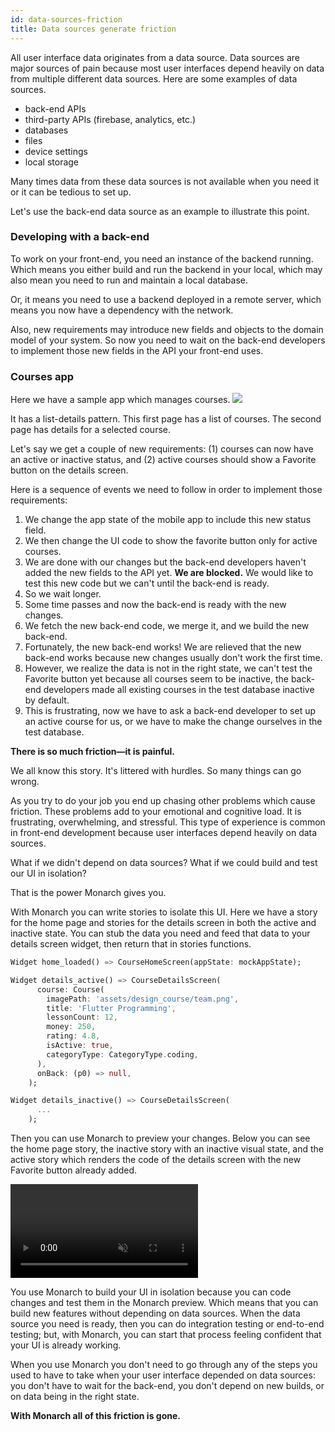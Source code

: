 ```yaml
---
id: data-sources-friction
title: Data sources generate friction
---
```



<FertrigAuthor/>

All user interface data originates from a data source. Data sources are major 
sources of pain because most user interfaces depend heavily on data from 
multiple different data sources. Here are some examples of data sources.

- back-end APIs
- third-party APIs (firebase, analytics, etc.)
- databases
- files
- device settings
- local storage

Many times data from these data sources is not available when you need it 
or it can be tedious to set up.

Let's use the back-end data source as an example to illustrate this point.

### Developing with a back-end
To work on your front-end, you need an instance of the backend running. Which 
means you either build and run the backend in your local, which may also mean 
you need to run and maintain a local database.

Or, it means you need to use a backend deployed in a remote server, which 
means you now have a dependency with the network.

Also, new requirements may introduce new fields and objects to the domain 
model of your system. So now you need to wait on the back-end developers 
to implement those new fields in the API your front-end uses.


### Courses app
Here we have a sample app which manages courses. 
![](/assets/design-course-screens.png)

It has a list-details pattern. This first page has a list of courses. The second page has details for a selected course.

Let's say we get a couple of new requirements: (1) courses can now have an active or inactive status, and (2) active courses should show a Favorite button on the details screen.

Here is a sequence of events we need to follow in order to implement those requirements:

1. We change the app state of the mobile app to include this new status field.
1. We then change the UI code to show the favorite button only for active courses.
1. We are done with our changes but the back-end developers haven't added the new fields to the API yet. **We are blocked.** We would like to test this new code but we can't until the back-end is ready.
1. So we wait longer.
1. Some time passes and now the back-end is ready with the new changes.
1. We fetch the new back-end code, we merge it, and we build the new back-end.
1. Fortunately, the new back-end works! We are relieved that the new back-end works because new changes usually don't work the first time.
1. However, we realize the data is not in the right state, we can't test the Favorite button yet because all courses seem to be inactive, the back-end developers made all existing courses in the test database inactive by default.
1. This is frustrating, now we have to ask a back-end developer to set up an active course for us, or we have to make the change ourselves in the test database.

**There is so much friction—it is painful.**

We all know this story. It's littered with hurdles. So many things can go wrong.

As you try to do your job you end up chasing other problems which cause 
friction. These problems add to your emotional and cognitive load. It is 
frustrating, overwhelming, and stressful. This type of experience is common 
in front-end development because user interfaces depend heavily on data sources.

What if we didn't depend on data sources? What if we could build and test our UI in isolation?

That is the power Monarch gives you.

With Monarch you can write stories to isolate this UI. Here we have a story 
for the home page and stories for the details screen in both the active and 
inactive state. You can stub the data you need and feed that data to your 
details screen widget, then return that in stories functions.

```dart
Widget home_loaded() => CourseHomeScreen(appState: mockAppState);

Widget details_active() => CourseDetailsScreen(
      course: Course(
        imagePath: 'assets/design_course/team.png',
        title: 'Flutter Programming',
        lessonCount: 12,
        money: 250,
        rating: 4.8,
        isActive: true,
        categoryType: CategoryType.coding,
      ),
      onBack: (p0) => null,
    );

Widget details_inactive() => CourseDetailsScreen(
      ...
    );
```

Then you can use Monarch to preview your changes. Below you can see the home 
page story, the inactive story with an inactive visual state, and the active 
story which renders the code of the details screen with the new Favorite 
button already added.

<video autoPlay={true} muted={true} loop={true} playsInline={true}>
    <source src="/assets/animation-data-sources.mp4" type="video/mp4" />
    <source src="/assets/animation-data-sources.webm" type="video/webm" />
</video>

You use Monarch to build your UI in isolation because you can code changes 
and test them in the Monarch preview. Which means that you can build new 
features without depending on data sources. When the data source you need is 
ready, then you can do 
integration testing or end-to-end testing; but, with Monarch, you can 
start that process feeling confident that your UI is already working.

When you use Monarch you don't need to go through any of the steps you used to have to take 
when your user interface depended on data sources: you don't have to wait for 
the back-end, you don't depend on new builds, or on data being in the right state.

**With Monarch all of this friction is gone.**

